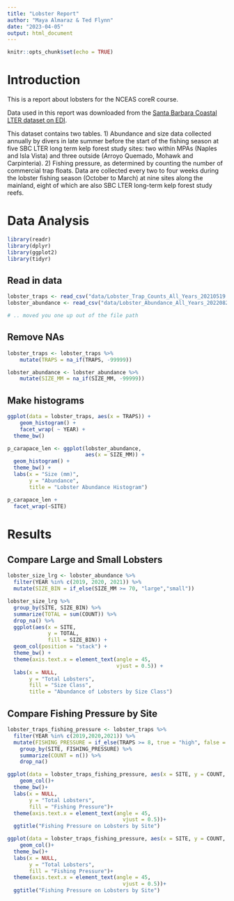```yaml
---
title: "Lobster Report"
author: "Maya Almaraz & Ted Flynn"
date: "2023-04-05"
output: html_document
---
```


```r
knitr::opts_chunk$set(echo = TRUE)
```

# Introduction
This is a report about lobsters for the NCEAS coreR course.

Data used in this report was downloaded from the [Santa Barbara Coastal LTER dataset on EDI](https://portal.edirepository.org/nis/mapbrowse?packageid=knb-lter-sbc.77.8).

This dataset contains two tables. 1) Abundance and size data collected annually by divers in late summer before the start of the fishing season at five SBC LTER long term kelp forest study sites: two within MPAs (Naples and Isla Vista) and three outside (Arroyo Quemado, Mohawk and Carpinteria). 2) Fishing pressure, as determined by counting the number of commercial trap floats. Data are collected every two to four weeks during the lobster fishing season (October to March) at nine sites along the mainland, eight of which are also SBC LTER long-term kelp forest study reefs.

# Data Analysis
```r
library(readr)
library(dplyr)
library(ggplot2)
library(tidyr)
```

## Read in data

```r

lobster_traps <- read_csv("data/Lobster_Trap_Counts_All_Years_20210519.csv")
lobster_abundance <- read_csv("data/Lobster_Abundance_All_Years_20220829.csv")

# .. moved you one up out of the file path

```

## Remove NAs

```r

lobster_traps <- lobster_traps %>% 
    mutate(TRAPS = na_if(TRAPS, -99999))

lobster_abundance <- lobster_abundance %>% 
    mutate(SIZE_MM = na_if(SIZE_MM, -99999))

```

## Make histograms
```r

ggplot(data = lobster_traps, aes(x = TRAPS)) +
    geom_histogram() +
    facet_wrap( ~ YEAR) +
  theme_bw()

p_carapace_len <- ggplot(lobster_abundance,
                         aes(x = SIZE_MM)) +
  geom_histogram() +
  theme_bw() +
  labs(x = "Size (mm)",
       y = "Abundance",
       title = "Lobster Abundance Histogram")

p_carapace_len +
  facet_wrap(~SITE)

```

# Results

## Compare Large and Small Lobsters
```r
lobster_size_lrg <- lobster_abundance %>% 
  filter(YEAR %in% c(2019, 2020, 2021)) %>% 
  mutate(SIZE_BIN = if_else(SIZE_MM >= 70, "large","small"))

lobster_size_lrg %>% 
  group_by(SITE, SIZE_BIN) %>% 
  summarize(TOTAL = sum(COUNT)) %>% 
  drop_na() %>% 
  ggplot(aes(x = SITE,
             y = TOTAL,
             fill = SIZE_BIN)) +
  geom_col(position = "stack") +
  theme_bw() +
  theme(axis.text.x = element_text(angle = 45,
                                   vjust = 0.5)) +
  labs(x = NULL,
       y = "Total Lobsters",
       fill = "Size Class",
       title = "Abundance of Lobsters by Size Class")

```

## Compare Fishing Pressure by Site
```r

lobster_traps_fishing_pressure <- lobster_traps %>% 
  filter(YEAR %in% c(2019,2020,2021)) %>% 
  mutate(FISHING_PRESSURE = if_else(TRAPS >= 8, true = "high", false = "low")) %>%
    group_by(SITE, FISHING_PRESSURE) %>%
    summarize(COUNT = n()) %>%
    drop_na()

ggplot(data = lobster_traps_fishing_pressure, aes(x = SITE, y = COUNT, fill = FISHING_PRESSURE)) +
    geom_col()+
  theme_bw()+
  labs(x = NULL,
       y = "Total Lobsters",
       fill = "Fishing Pressure")+
  theme(axis.text.x = element_text(angle = 45,
                                     vjust = 0.5))+
  ggtitle("Fishing Pressure on Lobsters by Site")

```

```r

ggplot(data = lobster_traps_fishing_pressure, aes(x = SITE, y = COUNT, fill = FISHING_PRESSURE)) +
    geom_col()+
  theme_bw()+
  labs(x = NULL,
       y = "Total Lobsters",
       fill = "Fishing Pressure")+
  theme(axis.text.x = element_text(angle = 45,
                                     vjust = 0.5))+
  ggtitle("Fishing Pressure on Lobsters by Site")
```
```r

```

